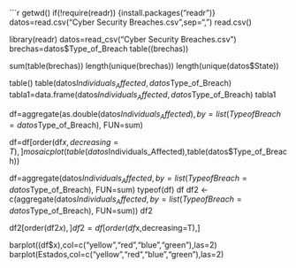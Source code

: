 ```r
getwd()
if(!require(readr)) {install.packages("readr")}
datos=read.csv("Cyber Security Breaches.csv",sep=",")
read.csv()

library(readr)
datos=read_csv("Cyber Security Breaches.csv")
brechas=datos$Type_of_Breach
table((brechas))

sum(table(brechas))
length(unique(brechas))
length(unique(datos$State))


table()
table(datos$Individuals_Affected,datos$Type_of_Breach)
tabla1=data.frame(datos$Individuals_Affected,datos$Type_of_Breach)
tabla1

df=aggregate(as.double(datos$Individuals_Affected), by=list(TypeofBreach=datos$Type_of_Breach), FUN=sum)

df=df[order(df$x,decreasing=T),]
mosaicplot(table(datos$Individuals_Affected),table(datos$Type_of_Breach))

df=aggregate(datos$Individuals_Affected, by=list(TypeofBreach=datos$Type_of_Breach), FUN=sum)
typeof(df)
df
df2 <- c(aggregate(datos$Individuals_Affected, by=list(TypeofBreach=datos$Type_of_Breach), FUN=sum))
df2



df2[order(df2$x),]
df2=df[order(df$x,decreasing=T),]

barplot((df$x),col=c("yellow","red","blue","green"),las=2)
barplot(Estados,col=c("yellow","red","blue","green"),las=2)



